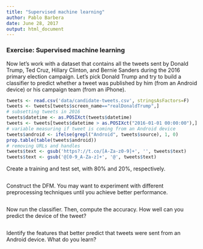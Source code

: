 ```yaml
---
title: "Supervised machine learning"
author: Pablo Barbera
date: June 28, 2017
output: html_document
---
```


### Exercise: Supervised machine learning

Now let's work with a dataset that contains all the tweets sent by Donald Trump, Ted Cruz, Hillary Clinton, and Bernie Sanders during the 2016 primary election campaign. Let's pick Donald Trump and try to build a classifier to predict whether a tweet was published by him (from an Android device) or his campaign team (from an iPhone).

```r
tweets <- read.csv('data/candidate-tweets.csv', stringsAsFactors=F)
tweets <- tweets[tweets$screen_name=="realDonaldTrump",]
# subsetting tweets in 2016
tweets$datetime <- as.POSIXct(tweets$datetime)
tweets <- tweets[tweets$datetime > as.POSIXct("2016-01-01 00:00:00"),]
# variable measuring if tweet is coming from an Android device
tweets$android <- ifelse(grepl("Android", tweets$source), 1, 0)
prop.table(table(tweets$android))
# removing URLs and handles
tweets$text <- gsub('https?://t.co/[A-Za-z0-9]+', '', tweets$text)
tweets$text <- gsub('@[0-9_A-Za-z]+', '@', tweets$text)
```

Create a training and test set, with 80% and 20%, respectively.

```r

```

Construct the DFM. You may want to experiment with different preprocessing techniques until you achieve better performance.

```r

```

Now run the classifier. Then, compute the accuracy. How well can you predict the device of the tweet?

```r

```

Identify the features that better predict that tweets were sent from an Android device. What do you learn?

```r

```


